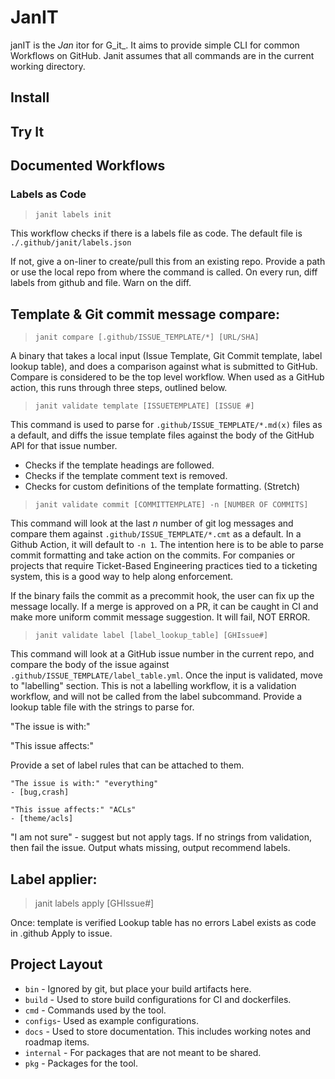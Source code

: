 # JanIT

janIT is the _Jan_ itor for G_it_. It aims to provide simple CLI for common Workflows on GitHub. Janit assumes that all commands are in the current working directory.

## Install

## Try It

## Documented Workflows

### Labels as Code

> `janit labels init`

This workflow checks if there is a labels file as code. The default file is
`./.github/janit/labels.json`

If not, give a on-liner to create/pull this from an existing repo.
Provide a path or use the local repo from where the command is called.
On every run, diff labels from github and file. Warn on the diff.

## Template & Git commit message compare: 

> `janit compare [.github/ISSUE_TEMPLATE/*] [URL/SHA]`

A binary that takes a local input (Issue Template, Git Commit template, label
lookup table), and does a comparison against what is submitted to GitHub.
Compare is considered to be the top level workflow. When used as a GitHub 
action, this runs through three steps, outlined below.

>  `janit validate template [ISSUETEMPLATE] [ISSUE #]`

This command is used to parse for `.github/ISSUE_TEMPLATE/*.md(x)` files as a
default, and diffs the issue template files against the body of the GitHub API
for that issue number.

- Checks if the template headings are followed.
- Checks if the template comment text is removed.
- Checks for custom definitions of the template formatting. (Stretch)

> `janit validate commit [COMMITTEMPLATE] -n [NUMBER OF COMMITS]`

This command will look at the last _n_ number of git log messages and compare
them against `.github/ISSUE_TEMPLATE/*.cmt` as a default. In a Github Action,
it will default to `-n 1`. The intention here is to be able to parse commit 
formatting and take action on the commits. For companies or projects that 
require Ticket-Based Engineering practices tied to a ticketing system, this is 
a good way to help along enforcement.

If the binary fails the commit as a precommit hook, the user can fix up the
message locally. If a merge is approved on a PR, it can be caught in CI and
make more uniform commit message suggestion. It will fail, NOT ERROR.

> `janit validate label [label_lookup_table] [GHIssue#]`

This command will look at a GitHub issue number in the current repo, and compare
the body of the issue against `.github/ISSUE_TEMPLATE/label_table.yml`.
Once the input is validated, move to "labelling" section. This is not a 
labelling workflow, it is a validation workflow, and will not be called from 
the label subcommand. Provide a lookup table file with the strings to parse for.

"The issue is with:"

"This issue affects:"

Provide a set of label rules that can be attached to them.

```
"The issue is with:" "everything"
- [bug,crash]
```

```
"This issue affects:" "ACLs"
- [theme/acls]
```

"I am not sure" - suggest but not apply tags.
If no strings from validation, then fail the issue.
Output whats missing, output recommend labels. 

## Label applier:

> janit labels apply [GHIssue#]

Once:
template is verified
Lookup table has no errors
Label exists as code in .github
Apply to issue.

## Project Layout
- `bin` - Ignored by git, but place your build artifacts here.
- `build` - Used to store build configurations for CI and dockerfiles.
- `cmd` - Commands used by the tool.
- `configs`- Used as example configurations.
- `docs` - Used to store documentation. This includes working notes and roadmap items.
- `internal` - For packages that are not meant to be shared.
- `pkg` - Packages for the tool.